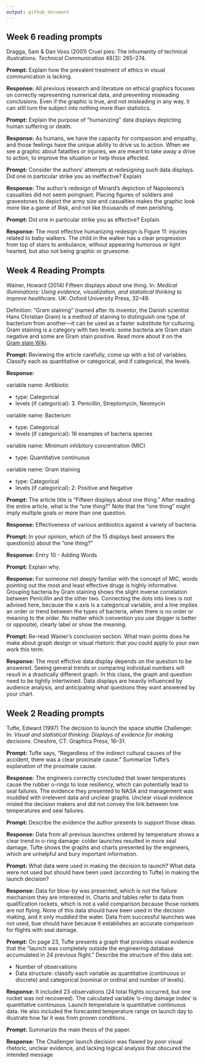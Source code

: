 ```yaml
---
output: github_document
---
```

## Week 6 reading prompts  

Dragga, Sam & Dan Voss (2001) Cruel pies: The inhumanity of technical
illustrations. *Technical Communication* 48(3): 265--274.

**Prompt:** Explain how the prevalent treatment of ethics in visual communication is lacking.

**Response:** All previous research and literature on ethical graphics focuses on correctly representing numerical data, and preventing misleading conclusions. Even if the graphic is true, and not misleading in any way, it can still turn the subject into nothing more than statistics.


**Prompt:** Explain the purpose of "humanizing" data displays depicting human suffering or death. 

**Response:**  As humans, we have the capacity for compassion and empathy, and those feelings have the unique ability to drive us to action. When we see a graphic about fatalities or injuries, we are meant to take away a drive to action, to improve the situation or help those affected.


**Prompt:**  Consider the authors' attempts at redesigning such data displays. Did one in particular strike you as ineffective? Explain    

**Response:** The author's redesign of Minard's depiction of Napoleons's casualties did not seem poingnant. Placing figures of soldiers and gravestones to depict the army size and casualties makes the graphic look more like a game of Risk, and not like thousands of men perishing.


**Prompt:**  Did one in particular strike you as effective? Explain. 

**Response:** The most effective humanizing redesign is Figure 11: injuries related to baby walkers. The child in the walker has a clear progression from top of stairs to ambulance, without appearing humorous or light hearted, but also not being graphic or gruesome.


## Week 4 Reading Prompts  

Wainer, Howard (2014) Fifteen displays about one thing. In: *Medical
illuminations: Using evidence, visualization, and statistical thinking to
improve healthcare.* UK: Oxford University Press, 32--49.

Definition: "Gram staining" (named after its inventor, the Danish scientist 
Hans Christian Gram) is a method of staining to distinguish one type of 
bacterium from another---it can be used as a faster substitute for culturing. 
Gram staining is a category with two levels: some bacteria are Gram stain 
negative and some are Gram stain positive. Read more about it on the  
[Gram stain Wiki](https://en.wikipedia.org/wiki/Gram_stain).  


**Prompt:** Reviewing the article carefully, come up with a list of variables. 
Classify each as quantitative or categorical, and if categorical, the levels. 

**Response:** 

variable name: Antibiotic

- type: Categorical
- levels (if categorical):  3. Penicillin, Streptomycin, Neomycin

variable name:  Bacterium

- type:    Categorical
- levels (if categorical): 16 examples of bacteria species

variable name: Minimum inhibitory concentration (MIC)

- type:    Quantitative continuous

variable name: Gram staining

- type:    Categorical
- levels (if categorical): 2: Positive and Negative

 
**Prompt:** The article title is "Fifteen displays about one thing." After 
reading the entire article, what is the "one thing?" Note that the "one thing" 
might imply multiple goals or more than one question. 

**Response:** Effectiveness of various antibiotics against a variety of bacteria.



**Prompt:** In your opinion, which of the 15 displays best answers the 
question(s) about the "one thing?"

**Response:**   Entry 10 - Adding Words


**Prompt:** Explain why.  

**Response:** For someone not deeply familiar with the concept of MIC, words pointing out the most and least effective drugs is highly informative. Grouping bacteria by Gram staining shows the slight inverse correlation between Penicillin and the other two. Connecting the dots into lines is not advised here, because the x axis is a categorical variable, and a line implies an order or trend between the types of bacteria, when there is no order or meaning to the order. No matter which convention you use (bigger is better or opposite), clearly label or show the meaning.



**Prompt:** Re-read Wainer's conclusion section. What main points does he make 
about graph design or visual rhetoric that you could apply to your own work 
this term. 

**Response:** The most effictive data display depends on the question to be answered. Seeing general trends or comparing individual numbers will result in a drastically different graph. In this class, the graph and question need to be tightly intertwined. Data displays are heavily influenced by audience analysis, and anticipating what questions they want answered by your chart.


## Week 2 Reading prompts

Tufte, Edward (1997) The decision to launch the space shuttle Challenger. 
In: *Visual and statistical thinking: Displays of evidence for making
decisions.* Cheshire, CT: Graphics Press, 16--31.

**Prompt:** Tufte says, "Regardless of the indirect cultural causes of the
accident, there was a clear proximate cause." Summarize Tufte's explanation 
of the proximate cause.  

**Response:** The engineers correctly concluded that lower temperatures cause the rubber o-rings to lose resiliency, which can potentially lead to seal failures. The evidence they presented to NASA and management was muddled with irrelevent data and unclear graphs. Unclear visual evidence misled the decision makers and did not convey the link between low temperatures and seal failures.


**Prompt:** Describe the evidence the author presents to support those ideas.

**Response:** Data from all previous launches ordered by temperature shows a clear trend in o-ring damage: colder launches resulted in more seal  damage. Tufte shows the graphs and charts presented by the engineers, which are unhelpful and bury important information.


**Prompt:** What data were used in making the decision to launch? What data 
were not used but should have been used (according to Tufte) in making the
launch decision?

**Response:** Data for blow-by was presented, which is not the failure mechanism they are interested in. Charts and tables refer to data from qualification rockets, which is not a valid comparison because those rockets are not flying. None of this data should have been used in the decision making, and it only muddied the water. Data from successful launches was not used, bue should have because it establishes an accurate comparison for flights with seal damage.


**Prompt:** On page 23, Tufte presents a graph that provides visual evidence
that the "launch was completely outside the engineering database accumulated 
in 24 previous flight." Describe the structure of this data set:

- Number of observations 
- Data structure: classify each variable as quantitative (continuous or discrete) and categorical (nominal or ordinal and number of levels). 

**Response:**  It included 23 observations (24 total flights occurred, but one rocket was not recovered). The calculated variable 'o-ring damage index' is quantitative continuous. Launch temperature is quantitative continuous data. He also included the forecasted temperature range on launch day to illustrate how far it was from proven conditions.


**Prompt:** Summarize the main thesis of the paper.  

**Response:** The Challenger launch decision was flawed by poor visual rhetoric, unclear evidence, and lacking logical analysis that obscured the intended message